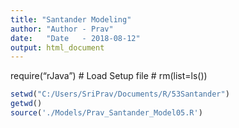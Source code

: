 ```yaml
---
title: "Santander Modeling"
author: "Author - Prav"
date:   "Date   - 2018-08-12"
output: html_document
---
```

require("rJava")
# Load Setup file
# rm(list=ls())

```r

setwd("C:/Users/SriPrav/Documents/R/53Santander")
getwd()
source('./Models/Prav_Santander_Model05.R')
```

